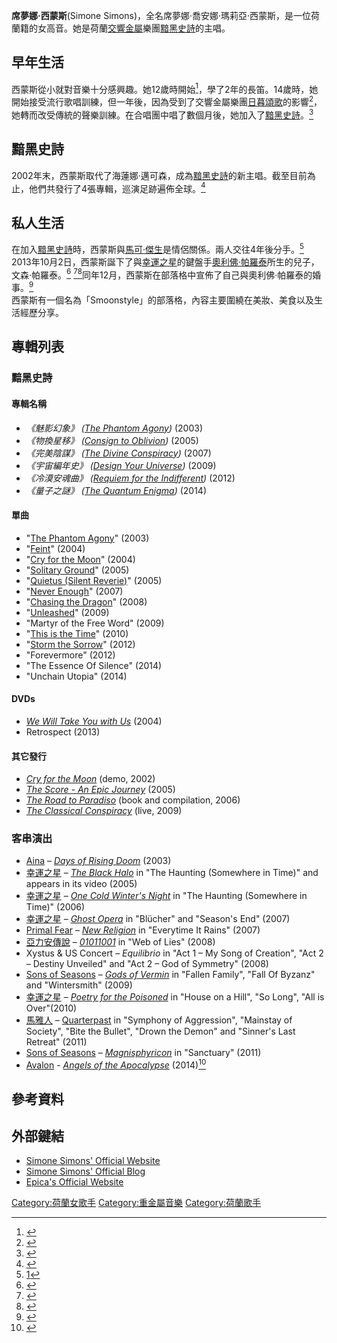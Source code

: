 {{Infobox musical artist <!-- See Wikipedia:WikiProject Musicians -->
| name                = Simone Simons 
| image               = Epica at 2012 Metalcamp.jpg
| image_size          = 220px
| background          = solo_singer
| birth_name          = Simone Johanna Maria Simons
| alias               = 
| birth_date          = {{Birth date and age|df=yes|1985|1|17}}<ref>[http://www.epica.nl/?page=band&show=members&sub=1 Simone Simons] {{Wayback|url=http://www.epica.nl/?page=band&show=members&sub=1 |date=20120511011152 }}. Epica.nl. Retrieved on 2011-12-04.</ref>
| birth_place         = 
| origin              = {{NED}}
| instrument          = [[歌唱|主唱]]、[[鋼琴|鋼琴]]、[[長笛|長笛]]
| genre               = [[交響金屬|交響金屬]]、[[前衛金屬|前衛金屬]]
| occupation          = [[創作歌手|創作歌手]]
| years_active        = 2002至今
| label               = Transmission Records, [[Nuclear_Blast|Nuclear Blast]]
| associated_acts     = [[黯黑史詩|黯黑史詩]], [[Amanda_Somerville|Amanda Somerville]], [[亞力安傳說|亞力安傳說]], [[幸運之星|幸運之星]], [[Primal_Fear_(band)|Primal Fear]], [[Aina_(band)|Aina]], [[Sons_of_Seasons|Sons of Seasons]], [[馬雅人_(樂團)|馬雅人]], [[Floor_Jansen|Floor Jansen]], [[Tony_Kakko|Tony Kakko]]
| website             = {{URL|http://www.smoonstyle.com/}}
| children            = Vincent G. Palotai 
}}
'''席夢娜‧西蒙斯'''(Simone Simons)，全名席夢娜‧喬安娜‧瑪莉亞‧西蒙斯，是一位荷蘭籍的女高音。她是荷蘭[[交響金屬|交響金屬]]樂團[[黯黑史詩|黯黑史詩]]的主唱。

==早年生活==
西蒙斯從小就對音樂十分感興趣。她12歲時開始<ref>{{cite web |url=http://www.simonesimons.nl/bio.php |title=Simone Simons - Official Website |publisher=Simonesimons.nl |date= |accessdate=2012-11-18 |deadurl=yes |archiveurl=https://archive.is/20130112072407/http://www.simonesimons.nl/bio.php |archivedate=2013-01-12 }}</ref>，學了2年的長笛。14歲時，她開始接受流行歌唱訓練，但一年後，因為受到了交響金屬樂團[[日暮頌歌|日暮頌歌]]的影響<ref>{{cite web |url=https://twitter.com/SimoneSimons/status/268536462738329600 |title=Twitter / SimoneSimons: Fav NW album is 'Oceanborn' |publisher=Twitter.com |date= |accessdate=2012-11-18 |archive-date=2016-04-05 |archive-url=https://web.archive.org/web/20160405162450/https://twitter.com/simonesimons/status/268536462738329600 |dead-url=no }}</ref>，她轉而改受傳統的聲樂訓練。在合唱團中唱了數個月後，她加入了[[黯黑史詩|黯黑史詩]]。<ref name="anewagedawns1">{{cite web |url=http://www.anewagedawns.com.br/site/?page_id=53 |title=Simone Simons : A NEW AGE DAWNS – Fã Clube Oficial Brasileiro do Epica |publisher=Anewagedawns.com.br |date= |accessdate=2012-11-18 |deadurl=yes |archiveurl=https://web.archive.org/web/20130927195153/http://www.anewagedawns.com.br/site/?page_id=53 |archivedate=2013-09-27 }}</ref> 

==黯黑史詩==
2002年末，西蒙斯取代了海蓮娜‧邁可森，成為[[黯黑史詩|黯黑史詩]]的新主唱。截至目前為止，他們共發行了4張專輯，巡演足跡遍佈全球。<ref>{{cite web |url=http://www.simonesimons.nl/bio.php |title=存档副本 |accessdate=2010-07-29 |deadurl=yes |archiveurl=https://archive.is/20130112072407/http://www.simonesimons.nl/bio.php |archivedate=2013-01-12 }}</ref>

==私人生活==
在加入[[黯黑史詩|黯黑史詩]]時，西蒙斯與[[馬可·傑生|馬可·傑生]]是情侶關係。兩人交往4年後分手。<ref>[http://live-metal.net/interviews_epica_simone_simons.html|publisher=http://live-metal.net/]</ref><br />
2013年10月2日，西蒙斯誕下了與[[幸運之星|幸運之星]]的鍵盤手[[奧利佛‧帕羅泰|奧利佛‧帕羅泰]]所生的兒子，文森‧帕羅泰。<ref>{{cite web |url=http://www.smoonstyle.com/ |title=SmoonStyle A Beauty & Lifestyle Blog by Simone Simons |publisher=Smoonstyle.com |date=2014-07-28 |access-date=2014-08-16 |archive-date=2018-07-14 |archive-url=https://web.archive.org/web/20180714062606/https://www.smoonstyle.com/ |dead-url=no }}</ref> <ref>{{cite web |url=http://epica.nl/news/553-the-epica-family-expands/ |title=The Epica family expands |publisher="http://epica.nl'' |date=April 24, 2013 |accessdate=April 24, 2013 |deadurl=yes |archiveurl=https://web.archive.org/web/20130427102001/http://epica.nl/news/553-the-epica-family-expands |archivedate=2013年4月27日 }}</ref><ref>{{cite web|url=http://epica.nl/news/565-simone-and-oliver-have-a-little-boy/|title=Simone and Oliver have a little boy!|publisher=http://epica.nl|date=October 4, 2013|accessdate=October 4, 2013|deadurl=yes|archiveurl=https://web.archive.org/web/20131004220829/http://epica.nl/news/565-simone-and-oliver-have-a-little-boy/|archivedate=2013年10月4日}}</ref>同年12月，西蒙斯在部落格中宣佈了自己與奧利佛‧帕羅泰的婚事。<ref>{{cite web |last=Simons |first=Simone |url=http://www.smoonstyle.com/2013/12/vrolijk-kerstfeest.html |title=Vrolijk Kerstfeest! ❯SmoonStyle |publisher=Smoonstyle.com |date=2013-12-25 |accessdate=2014-07-28 |archive-date=2021-03-26 |archive-url=https://web.archive.org/web/20210326062845/https://fonts.googleapis.com/css?family=Maven+Pro%3Aregular%7CLora%3Aitalic%2Cregular&subset |dead-url=no }}</ref><br />
西蒙斯有一個名為「Smoonstyle」的部落格，內容主要圍繞在美妝、美食以及生活經歷分享。

==專輯列表==

===黯黑史詩===

====專輯名稱====
*''《魅影幻象》 ([[The_Phantom_Agony|The Phantom Agony]])'' (2003)
*''《物換星移》 ([[Consign_to_Oblivion|Consign to Oblivion]])'' (2005)
*''《完美陰謀》 ([[The_Divine_Conspiracy|The Divine Conspiracy]])'' (2007)
*''《宇宙編年史》 ([[Design_Your_Universe|Design Your Universe]])'' (2009)
*''《冷漠安魂曲》 ([[Requiem_for_the_Indifferent|Requiem for the Indifferent]])'' (2012)
*''《量子之謎》 ([[The_Quantum_Enigma|The Quantum Enigma]])'' (2014)

====單曲====
*"[[The_Phantom_Agony_(song)|The Phantom Agony]]" (2003)
*"[[Feint_(song)|Feint]]" (2004)
*"[[Cry_for_the_Moon_(Epica_song)|Cry for the Moon]]" (2004)
*"[[Solitary_Ground|Solitary Ground]]" (2005)
*"[[Quietus_(Silent_Reverie)|Quietus (Silent Reverie)]]" (2005)
*"[[Never_Enough_(Epica_song)|Never Enough]]" (2007)
*"[[Chasing_the_Dragon_(Epica_song)|Chasing the Dragon]]" (2008)
*"[[Unleashed_(song)|Unleashed]]" (2009)
*"Martyr of the Free Word" (2009)
*"[[This_Is_the_Time_(Epica_song)|This is the Time]]" (2010)
*"[[Storm_the_Sorrow|Storm the Sorrow]]" (2012)
*"Forevermore" (2012)
* "The Essence Of Silence" (2014)
* "Unchain Utopia" (2014)

====DVDs====
*''[[We_Will_Take_You_with_Us|We Will Take You with Us]]'' (2004)
* Retrospect (2013)

====其它發行====
*''[[Cry_for_the_Moon|Cry for the Moon]]'' (demo, 2002)
*''[[The_Score_-_An_Epic_Journey|The Score - An Epic Journey]]'' (2005)
*''[[The_Road_to_Paradiso|The Road to Paradiso]]'' (book and compilation, 2006)
*''[[The_Classical_Conspiracy|The Classical Conspiracy]]'' (live, 2009)

===客串演出===
*[[Aina_(band)|Aina]] – ''[[Days_of_Rising_Doom|Days of Rising Doom]]'' (2003)
*[[幸運之星|幸運之星]] – ''[[The_Black_Halo|The Black Halo]]'' in "The Haunting (Somewhere in Time)" and appears in its video (2005)
*[[幸運之星|幸運之星]] – ''[[One_Cold_Winter's_Night|One Cold Winter's Night]]'' in "The Haunting (Somewhere in Time)" (2006)
*[[幸運之星|幸運之星]] – ''[[Ghost_Opera|Ghost Opera]]'' in "Blücher" and "Season's End" (2007)
*[[Primal_Fear_(band)|Primal Fear]] – ''[[New_Religion_(album)|New Religion]]'' in "Everytime It Rains" (2007)
*[[亞力安傳說|亞力安傳說]] – ''[[01011001|01011001]]'' in "Web of Lies" (2008)
*Xystus & US Concert – ''Equilibrio'' in "Act 1 – My Song of Creation", "Act 2 – Destiny Unveiled" and "Act 2 – God of Symmetry" (2008)
*[[Sons_of_Seasons|Sons of Seasons]] – ''[[Gods_of_Vermin|Gods of Vermin]]'' in "Fallen Family", "Fall Of Byzanz" and "Wintersmith" (2009)
*[[幸運之星|幸運之星]] – ''[[Poetry_for_the_Poisoned|Poetry for the Poisoned]]'' in "House on a Hill", "So Long", "All is Over"(2010)
*[[馬雅人_(樂團)|馬雅人]] – [[Quarterpast|Quarterpast]] in "Symphony of Aggression", "Mainstay of Society", "Bite the Bullet", "Drown the Demon" and "Sinner's Last Retreat" (2011)
*[[Sons_of_Seasons|Sons of Seasons]] – ''[[Magnisphyricon|Magnisphyricon]]'' in "Sanctuary" (2011)
*[[Avalon_(Finnish_band)|Avalon]] - ''[[Angels_of_the_Apocalypse|Angels of the Apocalypse]]'' (2014)<ref>{{cite web|title=First singer for Avalon II revealed!|url=http://avalonopera.com/first-singer-for-avalon-ii-revealed-2/|work=Avalon Opera.com|accessdate=23 October 2013|date=7 October 2013|deadurl=yes|archiveurl=https://archive.is/20131024014841/http://avalonopera.com/first-singer-for-avalon-ii-revealed-2/|archivedate=2013年10月24日}}</ref>

==參考資料==
{{Reflist|colwidth=30em}}

==外部鍵結==
{{commons|Simone Simons}}
*[https://web.archive.org/web/20070608144022/http://www.simonesimons.nl/ Simone Simons' Official Website]
*[http://www.smoonstyle.com Simone Simons' Official Blog] {{Wayback|url=http://www.smoonstyle.com/ |date=20180714062606 }}
*[http://www.epica.nl Epica's Official Website] {{Wayback|url=http://www.epica.nl/ |date=20200315214342 }}

{{Authority control}}
[[Category:荷蘭女歌手|Category:荷蘭女歌手]]
[[Category:重金屬音樂|Category:重金屬音樂]]
[[Category:荷蘭歌手|Category:荷蘭歌手]]